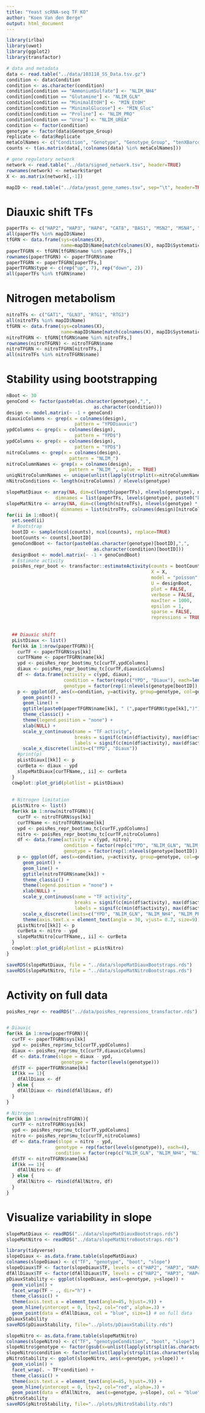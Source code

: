 ```yaml
---
title: "Yeast scRNA-seq TF KO"
author: "Koen Van den Berge"
output: html_document
---
```


```r
library(irlba)
library(uwot)
library(ggplot2)
library(transfactor)

# data and metadata
data <- read.table("../data/103118_SS_Data.tsv.gz")
condition <- data$Condition
condition <- as.character(condition)
condition[condition == "AmmoniumSulfate"] <- "NLIM_NH4"
condition[condition == "Glutamine"] <- "NLIM_GLN"
condition[condition == "MinimalEtOH"] <- "MIN_EtOH"
condition[condition == "MinimalGlucose"] <- "MIN_Gluc"
condition[condition == "Proline"] <- "NLIM_PRO"
condition[condition == "Urea"] <- "NLIM_UREA"
condition <- factor(condition)
genotype <- factor(data$Genotype_Group)
replicate <- data$Replicate
metaColNames <- c("Condition", "Genotype", "Genotype_Group", "tenXBarcode", "Replicate")
counts <- t(as.matrix(data[,!colnames(data) %in% metaColNames]))

# gene regulatory network
network <- read.table("../data/signed_network.tsv", header=TRUE)
rownames(network) <- network$target
X <- as.matrix(network[,-1])

mapID <- read.table("../data/yeast_gene_names.tsv", sep="\t", header=TRUE)
```

# Diauxic shift TFs

```r
paperTFs <- c("HAP2", "HAP3", "HAP4", "CAT8", "BAS1", "MSN2", "MSN4", "FHL1", "RAP1")
all(paperTFs %in% mapID$Name)
tfGRN <- data.frame(sys=colnames(X), 
                    name=mapID$Name[match(colnames(X), mapID$SystematicName)])
paperTFGRN <- tfGRN[tfGRN$name %in% paperTFs,]
rownames(paperTFGRN) <- paperTFGRN$name
paperTFGRN <- paperTFGRN[paperTFs,]
paperTFGRN$type <- c(rep("up", 7), rep("down", 2))
all(paperTFs %in% tfGRN$name)
```

# Nitrogen metabolism

```r
nitroTFs <- c("GAT1", "GLN3", "RTG1", "RTG3")
all(nitroTFs %in% mapID$Name)
tfGRN <- data.frame(sys=colnames(X), 
                    name=mapID$Name[match(colnames(X), mapID$SystematicName)])
nitroTFGRN <- tfGRN[tfGRN$name %in% nitroTFs,]
rownames(nitroTFGRN) <- nitroTFGRN$name
nitroTFGRN <- nitroTFGRN[nitroTFs,]
all(nitroTFs %in% nitroTFGRN$name)
```



# Stability using bootstrapping

```r
nBoot <- 30
genoCond <- factor(paste0(as.character(genotype),",",
                                as.character(condition)))
design <- model.matrix(~ -1 + genoCond)
diauxicColumns <- grep(x = colnames(design),
                         pattern = "YPDDiauxic")
ypdColumns <- grep(x = colnames(design),
                         pattern = "YPD$")
ypdColumns <- grep(x = colnames(design),
                         pattern = "YPD$")
nitroColumns <- grep(x = colnames(design),
                       pattern = "NLIM_")
nitroColumnNames <- grep(x = colnames(design),
                       pattern = "NLIM_", value = TRUE)
uniqNitroColumnNames <- unique(unlist(lapply(strsplit(x=nitroColumnNames, split=","), "[[", 2)))
nNitroConditions <- length(nitroColumns) / nlevels(genotype)

```

```r
slopeMatDiaux <- array(NA, dim=c(length(paperTFs), nlevels(genotype), nBoot),
                  dimnames = list(paperTFs, levels(genotype), paste0("boot",1:nBoot)))
slopeMatNitro <- array(NA, dim=c(length(nitroTFs), nlevels(genotype) * 4, nBoot),
                    dimnames = list(nitroTFs, colnames(design)[nitroColumns], paste0("boot",1:nBoot)))
for(ii in 1:nBoot){
  set.seed(ii)
  # Bootstrap
  bootID <- sample(ncol(counts), ncol(counts), replace=TRUE)
  bootCounts <- counts[,bootID]
  genoCondBoot <- factor(paste0(as.character(genotype)[bootID],",",
                                as.character(condition)[bootID]))
  designBoot <- model.matrix(~ -1 + genoCondBoot)
  # Estimate activity
  poisRes_repr_boot <- transfactor::estimateActivity(counts = bootCounts,
                                                     X = X,
                                                     model = "poisson",
                                                     U = designBoot,
                                                     plot = FALSE,
                                                     verbose = FALSE,
                                                     maxIter = 1000,
                                                     epsilon = 1,
                                                     sparse = FALSE,
                                                     repressions = TRUE)
  
  
  ## Diauxic shift
  pListDiaux <- list()
  for(kk in 1:nrow(paperTFGRN)){
    curTF <- paperTFGRN$sys[kk]
    curTFName <- paperTFGRN$name[kk]
    ypd <- poisRes_repr_boot$mu_tc[curTF,ypdColumns]
    diaux <- poisRes_repr_boot$mu_tc[curTF,diauxicColumns]
    df <- data.frame(activity = c(ypd, diaux),
                     condition = factor(rep(c("YPD", "Diaux"), each=length(ypd), levels=c("YPD", "Diaux"))),
                     genotype = factor(rep(1:nlevels(genotype[bootID]), 2)))
    p <- ggplot(df, aes(x=condition, y=activity, group=genotype, col=genotype)) +
      geom_point() +
      geom_line() + 
      ggtitle(paste0(paperTFGRN$name[kk], " (",paperTFGRN$type[kk],")")) +
      theme_classic() +
      theme(legend.position = "none") +
      xlab(NULL) +
      scale_y_continuous(name = "TF activity", 
                         breaks = signif(c(min(df$activity), max(df$activity)), 2), 
                         labels = signif(c(min(df$activity), max(df$activity)), 2)) +
      scale_x_discrete(limits=c("YPD", "Diaux"))
    #print(p)
    pListDiaux[[kk]] <- p
    curBeta <- diaux - ypd
    slopeMatDiaux[curTFName,, ii] <- curBeta
  }
  cowplot::plot_grid(plotlist = pListDiaux)
  
  
  # Nitrogen limitation
  pListNitro <- list()
  for(kk in 1:nrow(nitroTFGRN)){
    curTF <- nitroTFGRN$sys[kk]
    curTFName <- nitroTFGRN$name[kk]
    ypd <- poisRes_repr_boot$mu_tc[curTF,ypdColumns]
    nitro <- poisRes_repr_boot$mu_tc[curTF,nitroColumns]
    df <- data.frame(activity = c(ypd, nitro),
                     condition = factor(rep(c("YPD", "NLIM_GLN", "NLIM_NH4", "NLIM_PRO", "NLIM_UREA"), each=length(ypd), levels=c("YPD", "Diaux"))),
                     genotype = factor(rep(1:nlevels(genotype[bootID]), 5)))
    p <- ggplot(df, aes(x=condition, y=activity, group=genotype, col=genotype)) +
      geom_point() +
      geom_line() + 
      ggtitle(nitroTFGRN$name[kk]) +
      theme_classic() +
      theme(legend.position = "none") +
      xlab(NULL) +
      scale_y_continuous(name = "TF activity", 
                         breaks = signif(c(min(df$activity), max(df$activity)), 2), 
                         labels = signif(c(min(df$activity), max(df$activity)), 2)) +
      scale_x_discrete(limits=c("YPD", "NLIM_GLN", "NLIM_NH4", "NLIM_PRO", "NLIM_UREA")) +
      theme(axis.text.x = element_text(angle = 30, vjust= 0.7, size=9))
    pListNitro[[kk]] <- p
    curBeta <- nitro - ypd
    slopeMatNitro[curTFName,, ii] <- curBeta
  }
  cowplot::plot_grid(plotlist = pListNitro)
}

saveRDS(slopeMatDiaux, file = "../data/slopeMatDiauxBootstraps.rds")
saveRDS(slopeMatNitro, file = "../data/slopeMatNitroBootstraps.rds")
```

# Activity on full data

```r
poisRes_repr <- readRDS("../data/poisRes_repressions_transfactor.rds")


# Diauxic
for(kk in 1:nrow(paperTFGRN)){
  curTF <- paperTFGRN$sys[kk]
  ypd <- poisRes_repr$mu_tc[curTF,ypdColumns]
  diaux <- poisRes_repr$mu_tc[curTF,diauxicColumns]
  df <- data.frame(slope = diaux - ypd,
                    genotype = factor(levels(genotype)))
  df$TF <- paperTFGRN$name[kk]
  if(kk == 1){
    dfAllDiaux <- df
  } else {
    dfAllDiaux <- rbind(dfAllDiaux, df)
  }
}

# Nitrogen
for(kk in 1:nrow(nitroTFGRN)){
  curTF <- nitroTFGRN$sys[kk]
  ypd <- poisRes_repr$mu_tc[curTF,ypdColumns]
  nitro <- poisRes_repr$mu_tc[curTF,nitroColumns]
  df <- data.frame(slope = nitro - ypd,
                  genotype = rep(factor(levels(genotype)), each=4),
                  condition = factor(rep(c("NLIM_GLN", "NLIM_NH4", "NLIM_PRO", "NLIM_UREA"), length(ypd))))
  df$TF <- nitroTFGRN$name[kk]
  if(kk == 1){
    dfAllNitro <- df
  } else {
    dfAllNitro <- rbind(dfAllNitro, df)
  }
}
```



# Visualize variability in slope

```r
slopeMatDiaux <- readRDS("../data/slopeMatDiauxBootstraps.rds")
slopeMatNitro <- readRDS("../data/slopeMatNitroBootstraps.rds")
```


```r
library(tidyverse)
slopeDiaux <- as.data.frame.table(slopeMatDiaux)
colnames(slopeDiaux) <- c("TF", "genotype", "boot", "slope")
slopeDiaux$TF <- factor(slopeDiaux$TF, levels = c("HAP2", "HAP3", "HAP4", "CAT8", "BAS1", "MSN2", "MSN4", "FHL1", "RAP1"))
dfAllDiaux$TF <- factor(dfAllDiaux$TF, levels = c("HAP2", "HAP3", "HAP4", "CAT8", "BAS1", "MSN2", "MSN4", "FHL1", "RAP1"))
pDiauxStability <- ggplot(slopeDiaux, aes(x=genotype, y=slope)) +
  geom_violin() +
  facet_wrap(TF ~ ., dir="h") +
  theme_classic() +
  theme(axis.text.x = element_text(angle=45, hjust=.9)) +
  geom_hline(yintercept = 0, lty=2, col="red", alpha=.3) +
  geom_point(data = dfAllDiaux, col = "blue", size=1) # on full data
pDiauxStability
saveRDS(pDiauxStability, file="../plots/pDiauxStability.rds")
```


```r
slopeNitro <- as.data.frame.table(slopeMatNitro)
colnames(slopeNitro) <- c("TF", "genotypeCondition", "boot", "slope")
slopeNitro$genotype <- factor(gsub(x=unlist(lapply(strsplit(as.character(slopeNitro$genotypeCondition), split=","), "[[", 1)), pattern="genoCond", replacement=""))
slopeNitro$condition <- factor(unlist(lapply(strsplit(as.character(slopeNitro$genotypeCondition), split=","), "[[", 2)))
pNitroStability <- ggplot(slopeNitro, aes(x=genotype, y=slope)) +
  geom_violin() +
  facet_wrap(. ~ TF*condition) +
  theme_classic() +
  theme(axis.text.x = element_text(angle=45, hjust=.9)) +
  geom_hline(yintercept = 0, lty=2, col="red", alpha=.3) +
  geom_point(data = dfAllNitro,  aes(x=genotype, y=slope), col = "blue", size=1) # on full data
pNitroStability
saveRDS(pNitroStability, file="../plots/pNitroStability.rds")
```

